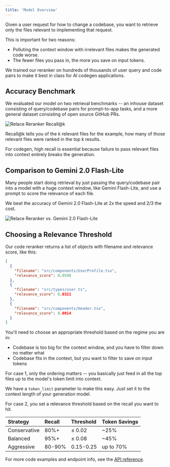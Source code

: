 ```yaml
---
title: 'Model Overview'
---
```


Given a user request for how to change a codebase, you want to retrieve only the files relevant to implementing that request.

This is important for two reasons:

- Polluting the context window with irrelevant files makes the generated code worse.
- The fewer files you pass in, the more you save on input tokens.

We trained our reranker on hundreds of thousands of user query and code pairs to make it best in class for AI codegen applications.

## Accuracy Benchmark

We evaluated our model on two retrieval benchmarks -- an inhouse dataset consisting of query/codebase pairs for prompt-to-app tasks, and a more general dataset consisting of open source GitHub PRs.

![Relace Reranker Recall@k](/images/relace_reranker_accuracy_graph.png)

Recall@k tells you of the _k_ relevant files for the example, how many of those relevant files were ranked in the top _k_ results.

For codegen, high recall is essential because failure to pass relevant files into context entirely breaks the generation.

## Comparison to Gemini 2.0 Flash-Lite

Many people start doing retrieval by just passing the query/codebase pair into a model with a huge context window, like Gemini Flash-Lite, and use a prompt to score the relevance of each file.

We beat the accuracy of Gemini 2.0 Flash-Lite at 2x the speed and 2/3 the cost.

![Relace Reranker vs. Gemini 2.0 Flash-Lite](/images/relace_vs_gemini_comparison.png)

## Choosing a Relevance Threshold

Our code reranker returns a list of objects with filename and relevance score, like this:

```json
[
  {
    "filename": "src/components/UserProfile.tsx",
    "relevance_score": 0.9598
  },
  {
    "filename": "src/types/user.ts",
    "relevance_score": 0.0321
  },
  {
    "filename": "src/components/Header.tsx",
    "relevance_score": 0.0014
  }
]
```

You'll need to choose an appropriate threshold based on the regime you are in:

- Codebase is too big for the context window, and you have to filter down no matter what
- Codebase fits in the context, but you want to filter to save on input tokens

For case 1, only the ordering matters -- you basically just feed in all the top files up to the model's token limit into context.

We have a `token_limit` parameter to make this easy. Just set it to the context length of your generation model.

For case 2, you set a relevance threshold based on the recall you want to hit.

| Strategy     | Recall | Threshold | Token Savings |
| :----------- | :----- | :-------- | :------------ |
| Conservative | 80%+   | ≤ 0.02    | ~25%          |
| Balanced     | 95%+   | ≤ 0.08    | ~45%          |
| Aggressive   | 80-90% | 0.15-0.25 | up to 70%     |

For more code examples and endpoint info, see the [API reference](/api-reference/code-reranker/rank-v2).
